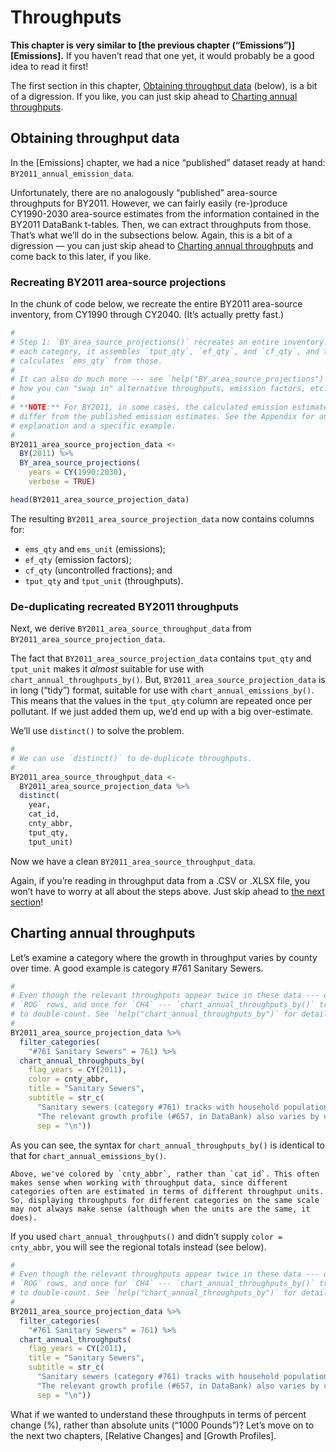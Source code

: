 # Throughputs {#throughputs}

**This chapter is very similar to [the previous chapter ("Emissions")][Emissions].** If you haven't read that one yet, it would probably be a good idea to read it first!

The first section in this chapter, [Obtaining throughput data] (below), is a bit of a digression. If you like, you can just skip ahead to [Charting annual throughputs].

## Obtaining throughput data

In the [Emissions] chapter, we had a nice "published" dataset ready at hand: `BY2011_annual_emission_data`.

Unfortunately, there are no analogously "published" area-source throughputs for BY2011. However, we can fairly easily (re-)produce CY1990-2030 area-source estimates from the information contained in the BY2011 DataBank t-tables. Then, we can extract throughputs from those. That's what we'll do in the subsections below. Again, this is a bit of a digression --- you can just skip ahead to [Charting annual throughputs] and come back to this later, if you like.

### Recreating BY2011 area-source projections

In the chunk of code below, we recreate the entire BY2011 area-source inventory, from CY1990 through CY2040. (It's actually pretty fast.)

```r
#
# Step 1: `BY_area_source_projections()` recreates an entire inventory. For
# each category, it assembles `tput_qty`, `ef_qty`, and `cf_qty`, and then
# calculates `ems_qty` from those.
#
# It can also do much more --- see `help("BY_area_source_projections")` to learn
# how you can "swap in" alternative throughputs, emission factors, etc.
#
# **NOTE:** For BY2011, in some cases, the calculated emission estimates may
# differ from the published emission estimates. See the Appendix for an
# explanation and a specific example.
# 
BY2011_area_source_projection_data <-
  BY(2011) %>%
  BY_area_source_projections(
    years = CY(1990:2030),
    verbose = TRUE)

head(BY2011_area_source_projection_data)
```

The resulting `BY2011_area_source_projection_data` now contains columns for: 

- `ems_qty` and `ems_unit` (emissions);
- `ef_qty` (emission factors);
- `cf_qty` (uncontrolled fractions); and
- `tput_qty` and `tput_unit` (throughputs). 

### De-duplicating recreated BY2011 throughputs

Next, we derive `BY2011_area_source_throughput_data` from `BY2011_area_source_projection_data`.

The fact that `BY2011_area_source_projection_data` contains `tput_qty` and `tput_unit` makes it *almost* suitable for use with `chart_annual_throughputs_by()`. But, `BY2011_area_source_projection_data` is in long ("tidy") format, suitable for use with `chart_annual_emissions_by()`. This means that the values in the `tput_qty` column are repeated once per pollutant. If we just added them up, we'd end up with a big over-estimate. 

We'll use `distinct()` to solve the problem.

```r
#
# We can use `distinct()` to de-duplicate throughputs.
# 
BY2011_area_source_throughput_data <-
  BY2011_area_source_projection_data %>%
  distinct(
    year, 
    cat_id,
    cnty_abbr,
    tput_qty,
    tput_unit)
```

Now we have a clean `BY2011_area_source_throughput_data`.

Again, if you're reading in throughput data from a .CSV or .XLSX file, you won't have to worry at all about the steps above. Just skip ahead to [the next section][Charting annual throughputs]!

## Charting annual throughputs

Let's examine a category where the growth in throughput varies by county over time. A good example is category #761 Sanitary Sewers.

```r
#
# Even though the relevant throughputs appear twice in these data --- once for
# `ROG` rows, and once for `CH4` --- `chart_annual_throughputs_by()` tries not
# to double-count. See `help("chart_annual_throughputs_by")` for details.
# 
BY2011_area_source_projection_data %>%
  filter_categories(
    "#761 Sanitary Sewers" = 761) %>%
  chart_annual_throughputs_by(
    flag_years = CY(2011),
    color = cnty_abbr,
    title = "Sanitary Sewers",
    subtitle = str_c(
      "Sanitary sewers (category #761) tracks with household population.",
      "The relevant growth profile (#657, in DataBank) also varies by county.",
      sep = "\n"))
```

As you can see, the syntax for `chart_annual_throughputs_by()` is identical to that for `chart_annual_emissions_by()`. 

```block
Above, we've colored by `cnty_abbr`, rather than `cat_id`. This often makes sense when working with throughput data, since different categories often are estimated in terms of different throughput units. So, displaying throughputs for different categories on the same scale may not always make sense (although when the units are the same, it does).
```

If you used `chart_annual_throughputs()` and didn't supply `color = cnty_abbr`, you will see the regional totals instead (see below).

```r
#
# Even though the relevant throughputs appear twice in these data --- once for
# `ROG` rows, and once for `CH4` --- `chart_annual_throughputs_by()` tries not
# to double-count. See `help("chart_annual_throughputs_by")` for details.
# 
BY2011_area_source_projection_data %>%
  filter_categories(
    "#761 Sanitary Sewers" = 761) %>%
  chart_annual_throughputs(
    flag_years = CY(2011),
    title = "Sanitary Sewers",
    subtitle = str_c(
      "Sanitary sewers (category #761) tracks with household population.",
      "The relevant growth profile (#657, in DataBank) also varies by county.",
      sep = "\n"))
```

What if we wanted to understand these throughputs in terms of percent change (%), rather than absolute units ("1000 Pounds")? Let's move on to the next two chapters, [Relative Changes] and [Growth Profiles].
